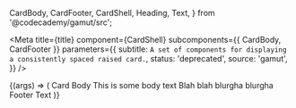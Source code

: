   CardBody,
  CardFooter,
  CardShell,
  Heading,
  Text,
} from '@codecademy/gamut/src';

<Meta
  title={title}
  component={CardShell}
  subcomponents={{ CardBody, CardFooter }}
  parameters={{
    subtitle: `A set of components for displaying a consistently spaced raised card.`,
    status: 'deprecated',
    source: 'gamut',
  }}
/>

<Canvas>
  <Story name="Card" args={{ hoverShadow: false }}>
    {(args) => (
      <CardShell>
        <CardBody>
          <Heading as="h3">Card Body</Heading>
          <Text>This is some body text</Text>
          <Text>Blah blah blurgha blurgha</Text>
        </CardBody>
        <CardFooter>
          <Text>Footer Text</Text>
        </CardFooter>
      </CardShell>
    )}
  </Story>
</Canvas>

<Props story="Card" />
